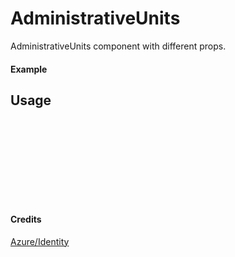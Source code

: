 
<Meta of={AdministrativeUnits} title="Azure/Identity/AdministrativeUnits" />

# AdministrativeUnits

AdministrativeUnits component with different props.

#### Example

<Canvas of={AdministrativeUnits.Primary} />

## Usage

```ts
import { AdministrativeUnits } from "yadl-ui";

const Example = () => {
  return (
      <AdministrativeUnits />
  );
};

export default Example;
```

#### Credits
[Azure/Identity](https://learn.microsoft.com/en-us/azure/architecture/icons/)
